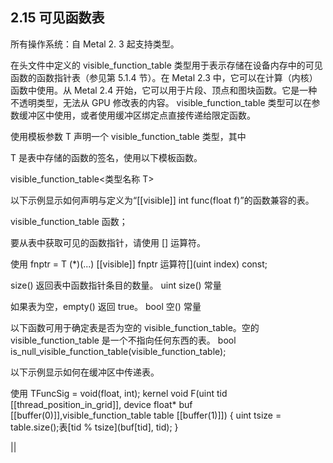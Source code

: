 ## 2.15 可见函数表

所有操作系统：自 Metal 2. 3 起支持类型。

在头文件中定义的 visible_function_table 类型用于表示存储在设备内存中的可见函数的函数指针表（参见第 5.1.4 节）。在 Metal 2.3 中，它可以在计算（内核）函数中使用。从 Metal 2.4 开始，它可以用于片段、顶点和图块函数。它是一种不透明类型，无法从 GPU 修改表的内容。 visible_function_table 类型可以在参数缓冲区中使用，或者使用缓冲区绑定点直接传递给限定函数。

使用模板参数 T 声明一个 visible_function_table 类型，其中

T 是表中存储的函数的签名，使用以下模板函数。

visible_function_table<类型名称 T>

以下示例显示如何声明与定义为“[[visible]] int func(float f)”的函数兼容的表。

visible_function_table 函数；

要从表中获取可见的函数指针，请使用 [] 运算符。

使用 fnptr = T (\*)(...) [[visible]] fnptr 运算符[](uint index) const;

size() 返回表中函数指针条目的数量。 uint size() 常量

如果表为空，empty() 返回 true。 bool 空() 常量

以下函数可用于确定表是否为空的 visible_function_table。空的 visible_function_table 是一个不指向任何东西的表。 bool is_null_visible_function_table(visible_function_table);

以下示例显示如何在缓冲区中传递表。

使用 TFuncSig = void(float, int); kernel void F(uint tid [[thread_position_in_grid]], device float\* buf [[buffer(0)]],visible_function_table table [[buffer(1)]]) { uint tsize = table.size();表[tid % tsize](buf[tid], tid); }

||
